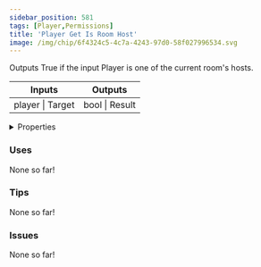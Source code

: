 ```yaml
---
sidebar_position: 581
tags: [Player,Permissions]
title: 'Player Get Is Room Host'
image: /img/chip/6f4324c5-4c7a-4243-97d0-58f027996534.svg
---
```


Outputs True if the input Player is one of the current room's hosts.



<IChip uuid="6f4324c5-4c7a-4243-97d0-58f027996534"/>

<table><thead><tr><th>Inputs</th><th>Outputs</th></tr></thead><tbody><tr><td>player | Target</td><td>bool | Result</td></tr></tbody></table>

<details>
  <summary>Properties</summary>
  <div>
    <div>
    <table>
      <tbody>
        <tr>
          <td>Is beta required?</td>
          <td>No</td>
        </tr>
        <tr>
          <td>Is chip a trolling risk?</td>
          <td>No</td>
        </tr>
        <tr>
          <td>Is chip a role assignment risk?</td>
          <td>No</td>
        </tr>
        <tr>
          <td>Chip UUID</td>
          <td>6f4324c5-4c7a-4243-97d0-58f027996534</td>
        </tr>
        <tr>
          <td>Room availability</td>
          <td>Available everywhere</td>
        </tr>
      </tbody>
    </table>
    </div>
  </div>
</details>

### Uses

None so far!

### Tips

None so far!

### Issues

None so far!